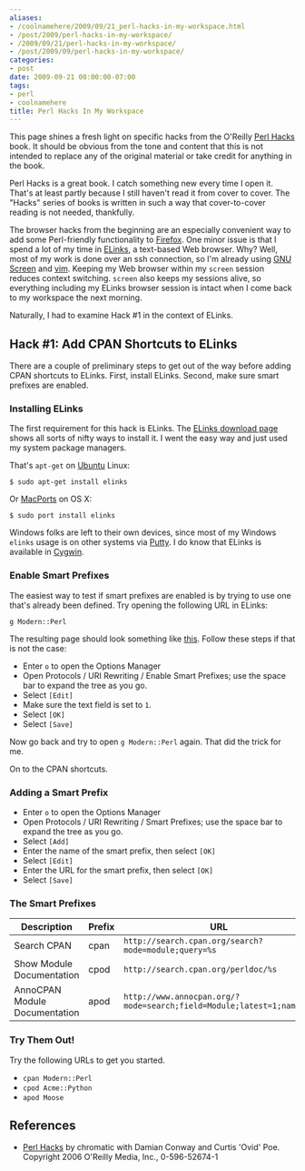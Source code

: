 ```yaml
---
aliases:
- /coolnamehere/2009/09/21_perl-hacks-in-my-workspace.html
- /post/2009/perl-hacks-in-my-workspace/
- /2009/09/21/perl-hacks-in-my-workspace/
- /post/2009/09/perl-hacks-in-my-workspace/
categories:
- post
date: 2009-09-21 00:00:00-07:00
tags:
- perl
- coolnamehere
title: Perl Hacks In My Workspace
---
```


This page shines a fresh light on specific hacks from the O'Reilly [Perl 
Hacks](http://oreilly.com/catalog/9780596526740/) book. It should be obvious
from the tone and content that this is not intended to replace any of the 
original material or take credit for anything in the book. 

Perl Hacks is a great book. I catch something new every time I open it. That's 
at least partly because I still haven't read it from cover to cover. The "Hacks" 
series of books is written in such a way that cover-to-cover reading is not 
needed, thankfully.

[GNU Screen]: /post/2007/01/gnu-screen
[Vim]: /tags/vim/
[Firefox]: https://www.mozilla.org/en-US/firefox/new/

The browser hacks from the beginning are an especially convenient way 
to add some Perl-friendly functionality to [Firefox][].
One minor issue is that I spend a lot of my time in [ELinks](http://elinks.cz/), 
a text-based Web browser. Why? Well, most of my work is done over an ssh
connection, so I'm already using [GNU Screen][] and [vim][]. Keeping my Web
browser within my `screen` session reduces context switching. `screen` also
keeps my sessions alive, so everything including my ELinks browser session is
intact when I come back to my workspace the next morning.

Naturally, I had to examine Hack #1 in the context of ELinks.

## Hack #1: Add CPAN Shortcuts to ELinks

There are a couple of preliminary steps to get out of the way before adding
CPAN shortcuts to ELinks. First, install ELinks. Second, make sure smart
prefixes are enabled.

### Installing ELinks

The first requirement for this hack is ELinks. The [ELinks
download page](http://elinks.cz/download.html) shows all sorts of nifty ways to
install it. I went the easy way and just used my system package managers.

That's `apt-get` on [Ubuntu](http://www.ubuntu.com) Linux:

```
$ sudo apt-get install elinks
```

Or [MacPorts](http://www.macports.org/) on OS X:

```
$ sudo port install elinks
```

[Cygwin]: /post/2004/07/cygwin

Windows folks are left to their own devices, since most of my Windows `elinks` 
usage is on other systems via [Putty](http://www.chiark.greenend.org.uk/~sgtatham/putty/).
I do know that ELinks is available in [Cygwin][].

### Enable Smart Prefixes

The easiest way to test if smart prefixes are enabled is by trying to use
one that's already been defined. Try opening the following URL in ELinks:

```
g Modern::Perl
```

The resulting page should look something like [this](http://www.google.com/search?q=Modern%3a%3aPerl&btnG=Google+Search).
Follow these steps if that is not the case:

* Enter `o` to open the Options Manager
* Open Protocols / URI Rewriting / Enable Smart Prefixes; use the space bar to expand the tree as you go.
* Select `[Edit]`
* Make sure the text field is set to `1`.
* Select `[OK]`
* Select `[Save]`

Now go back and try to open `g Modern::Perl` again. That did the trick for me.

On to the CPAN shortcuts.

### Adding a Smart Prefix

* Enter `o` to open the Options Manager
* Open Protocols / URI Rewriting / Smart Prefixes; use the space bar to expand the tree as you go.
* Select `[Add]`
* Enter the name of the smart prefix, then select `[OK]`
* Select `[Edit]`
* Enter the URL for the smart prefix, then select `[OK]`
* Select `[Save]`

### The Smart Prefixes

Description                   | Prefix | URL 
------------------------------|--------|-------------------------------------------------------------------
Search CPAN                   | cpan   | `http://search.cpan.org/search?mode=module;query=%s`
Show Module Documentation     | cpod   | `http://search.cpan.org/perldoc/%s`
AnnoCPAN Module Documentation | apod   | `http://www.annocpan.org/?mode=search;field=Module;latest=1;name=%s`

### Try Them Out!

Try the following URLs to get you started.

* `cpan Modern::Perl`
* `cpod Acme::Python`
* `apod Moose`

## References

* [Perl Hacks](http://oreilly.com/catalog/9780596526740/) by chromatic with 
  Damian Conway and Curtis 'Ovid' Poe. Copyright 2006 O'Reilly Media, Inc., 0-596-52674-1
